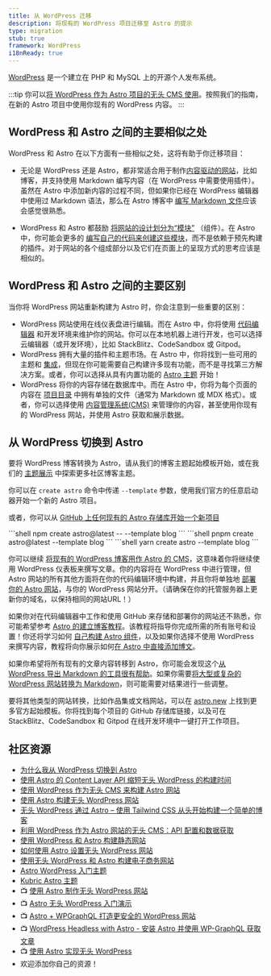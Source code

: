 ```yaml
---
title: 从 WordPress 迁移
description: 将现有的 WordPress 项目迁移至 Astro 的提示
type: migration
stub: true
framework: WordPress
i18nReady: true
---
```


[WordPress](https://wordpress.org) 是一个建立在 PHP 和 MySQL 上的开源个人发布系统。

:::tip
你可以[将 WordPress 作为 Astro 项目的无头 CMS 使用](/zh-cn/guides/cms/wordpress/)。按照我们的指南，在新的 Astro 项目中使用你现有的 WordPress 内容。
:::

## WordPress 和 Astro 之间的主要相似之处

WordPress 和 Astro 在以下方面有一些相似之处，这将有助于你迁移项目：

- 无论是 WordPress 还是 Astro，都非常适合用于制作[内容驱动的网站](/zh-cn/concepts/why-astro/#内容驱动)，比如博客，并支持使用 Markdown 编写内容（在 WordPress 中需要使用插件）。虽然在 Astro 中添加新内容的过程不同，但如果你已经在 WordPress 编辑器中使用过 Markdown 语法，那么在 Astro 博客中 [编写 Markdown 文件](/zh-cn/guides/markdown-content/)应该会感觉很熟悉。 

- WordPress 和 Astro 都鼓励 [将网站的设计划分为“模块”](/zh-cn/concepts/islands/) （组件）。在 Astro 中，你可能会更多的 [编写自己的代码来创建这些模块](/zh-cn/basics/astro-components/)，而不是依赖于预先构建的插件。对于网站的各个组成部分以及它们在页面上的呈现方式的思考应该是相似的。

## WordPress 和 Astro 之间的主要区别

当你将 WordPress 网站重新构建为 Astro 时，你会注意到一些重要的区别：

- WordPress 网站使用在线仪表盘进行编辑。而在 Astro 中，你将使用 [代码编辑器](/zh-cn/editor-setup/) 和开发环境来维护你的网站。你可以在本地机器上进行开发，也可以选择云编辑器（或开发环境），比如 StackBlitz、CodeSandbox 或 Gitpod。
- WordPress 拥有大量的插件和主题市场。在 Astro 中，你将找到一些可用的主题和 [集成](https://astro.build/integrations/)，但现在你可能需要自己构建许多现有功能，而不是寻找第三方解决方案。或者，你可以选择从具有内置功能的 [Astro 主题](https://astro.build/themes) 开始！
- WordPress 将你的内容存储在数据库中。而在 Astro 中，你将为每个页面的内容在 [项目目录](/zh-cn/basics/project-structure/) 中拥有单独的文件（通常为 Markdown 或 MDX 格式）。或者，你可以选择使用 [内容管理系统(CMS)](/zh-cn/guides/cms/) 来管理你的内容，甚至使用你现有的 WordPress 网站，并使用 Astro 获取和展示数据。

## 从 WordPress 切换到 Astro

要将 WordPress 博客转换为 Astro，请从我们的博客主题起始模板开始，或在我们的 [主题展示](https://astro.build/themes) 中探索更多社区博客主题。

你可以在  `create astro` 命令中传递 `--template` 参数，使用我们官方的任意启动器开始一个新的 Astro 项目。

或者，你可以从 [GitHub 上任何现有的 Astro 存储库开始一个新项目](/zh-cn/install-and-setup/#使用主题或起始模板)

   <PackageManagerTabs>
    <Fragment slot="npm">
    ```shell
    npm create astro@latest -- --template blog
    ```
    </Fragment>
    <Fragment slot="pnpm">
    ```shell
    pnpm create astro@latest --template blog
    ```
    </Fragment>
    <Fragment slot="yarn">
    ```shell
    yarn create astro --template blog
    ```
    </Fragment>
  </PackageManagerTabs>

你可以继续 [将现有的 WordPress 博客用作 Astro 的 CMS](/zh-cn/guides/cms/wordpress/)，这意味着你将继续使用 WordPress 仪表板来撰写文章。你的内容将在 WordPress 中进行管理，但 Astro 网站的所有其他方面将在你的代码编辑环境中构建，并且你将单独地 [部署你的 Astro 网站](/zh-cn/guides/deploy/)，与你的 WordPress 网站分开。（请确保在你的托管服务器上更新你的域名，以保持相同的网站URL！）

如果你对在代码编辑器中工作和使用 GitHub 来存储和部署你的网站还不熟悉，你可能希望参考 [Astro 的建立博客教程](/zh-cn/tutorial/0-introduction/)。该教程将指导你完成所需的所有账号和设置！你还将学习如何 [自己构建 Astro 组件](/zh-cn/tutorial/3-components/)，以及如果你选择不使用 WordPress 来撰写内容，教程将向你展示如何[在 Astro 中直接添加博文](/zh-cn/tutorial/2-pages/2/)。

如果你希望将所有现有的文章内容转移到 Astro，你可能会发现这个[从 WordPress 导出 Markdown 的工具很有帮助](https://github.com/lonekorean/wordpress-export-to-markdown)。如果你需要[将大型或复杂的 WordPress 网站转换为 Markdown](https://swizec.com/blog/how-to-export-a-large-wordpress-site-to-markdown/)，则可能需要对结果进行一些调整。

要将其他类型的网站转换，比如作品集或文档网站，可以在 [astro.new](https://astro.new/) 上找到更多官方起始模板。你将找到每个项目的 GitHub 存储库链接，以及可在 StackBlitz、CodeSandbox 和 Gitpod 在线开发环境中一键打开工作项目。

## 社区资源

- [为什么我从 WordPress 切换到 Astro](https://dev.to/fratzinger/why-i-switched-from-wordpress-to-astro-5ge)
- [使用 Astro 的 Content Layer API 缩短无头 WordPress 的构建时间](https://andrewkepson.com/blog/headless-wordpress/build-time-astro-content-layer-api/)
- [使用 WordPress 作为无头 CMS 来构建 Astro 网站](https://blog.openreplay.com/building-an-astro-website-with-wordpress-as-a-headless-cms/)
- [使用 Astro 构建无头 WordPress 网站](https://wpengine.com/builders/building-headless-wordpress-site-astro/)
- [无头 WordPress 通过 Astro – 使用 Tailwind CSS 从头开始​​构建一个简单的博客](https://fullstackdigital.io/blog/headless-wordpress-with-astro-build-a-simple-blog/)
- [利用 WordPress 作为 Astro 网站的无头 CMS：API 配置和数据获取](https://medium.com/@bangemann.dev/configure-wordpress-rest-api-setup-data-fetching-4af5161095f6)
- [使用 WordPress 和 Astro 构建静态网站](https://kinsta.com/blog/wordpress-astro/)
- [如何使用 Astro 设置无头 WordPress 网站](https://dev.to/mathiasahlgren/how-to-set-up-a-headless-wordpress-site-with-astro-3a2h)
- [使用无头 WordPress 和 Astro 构建电子商务网站](https://shaxadd.medium.com/building-an-e-commerce-website-with-headless-wordpress-and-astro-2712d8c8b735)
- [Astro WordPress 入门主题](https://astro.build/themes/details/astro-wordpress-starter/)
- [Kubric Astro 主题](https://astro.build/themes/details/kubrick-astro/)
- 📺 [使用 Astro 制作无头 WordPress 网站](https://www.youtube.com/watch?v=54U7dVmhyxE)
- 📺 [Astro 无头 WordPress 入门演示](https://www.youtube.com/watch?v=BcoxZZIfESI)
- 📺 [Astro + WPGraphQL 打造更安全的 WordPress 网站](https://www.youtube.com/watch?v=fWxn-r83ygQ)
- 📺 [WordPress Headless with Astro - 安装 Astro 并使用 WP-GraphQL 获取文章](https://www.youtube.com/watch?v=2PSqABrME28)
- 📺 [使用 Astro 实现无头 WordPress](https://www.youtube.com/watch?v=MP2TR6Z_YTc)
- 欢迎添加你自己的资源！
